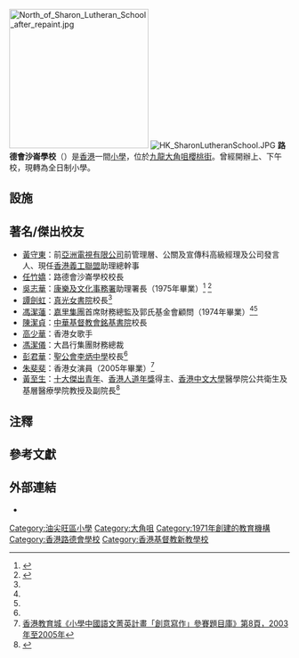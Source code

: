 {{Infobox School
|name=路德會沙崙學校
|other_name=
|image=File:South of Sharon Lutheran School after repaint.jpg
|motto=立己立人，日新又新
|established=1971年
|type=全日制津貼小學
|affiliation=[[香港路德會|香港路德會]]
|district=[[油尖旺區|油尖旺區]]
|grades=小一至小六
|president=
|principal=[[任竹嬌|任竹嬌]]
|vice_principal=[[楊紫欣|楊紫欣]]
|dean=
|sc=
|cs=
|faculty=
|staff=約65人
|students=約680人
|athletics=
|conference=
|colors=
|mascot=
|location={{HKG}}[[九龍|九龍]][[大角咀|大角咀]][[櫻桃街|櫻桃街]]18號
|telephone={{Tel|852|2392 0221}}
|fax={{Tel|852|2398 1856}} 
|website={{URL|http://www.sharonlu.edu.hk}}
}}
[[File:North_of_Sharon_Lutheran_School_after_repaint.jpg|250px]]
[[File:HK_SharonLutheranSchool.JPG|thumb]]
'''路德會沙崙學校'''（{{lang-en|Sharon Lutheran School}}）是[[香港|香港]]一間[[小學|小學]]，位於[[九龍|九龍]][[大角咀|大角咀]][[櫻桃街|櫻桃街]]。曾經開辦上、下午校，現轉為全日制小學。

==設施==
{{Citation needed|路德會沙崙學校樓高五層，設有28個標準課室及多個特別室，其中包括：[[籃球場|籃球場]]、有蓋[[操場|操場]]、視聽室、禮堂、特別室、[[音樂|音樂]]室、[[圖書館|圖書館]]、輔導室、[[舞蹈|舞蹈]]室、[[視覺藝術|視覺藝術]]室、[[英語|英語]]室、教具室、[[資訊科技|資訊科技]]學習室、[[多媒體|多媒體]]教學室、活動室、會議室、會客室、學生輔導室、[[英文|英文]]讀本教學資源中心、教職員辦公室及教師休息室等。|time=2020-01-15T08:07:52+00:00}}

==著名/傑出校友==	
*[[黃守東|黃守東]]：前[[亞洲電視有限公司|亞洲電視有限公司]]前管理層、公關及宣傳科高級經理及公司發言人、現任[[香港義工聯盟|香港義工聯盟]]助理總幹事{{noteTag|黃守東是Facebook公開校友群組「Sharon Lutheran School 路德會沙崙學校」的成員。}}	
* [[任竹嬌|任竹嬌]]：路德會沙崙學校校長	
* [[吳志華|吳志華]]：[[康樂及文化事務署|康樂及文化事務署]]助理署長（1975年畢業）<ref name="校友支援">{{cite web |url=http://www.sharonlu.edu.hk/alumni/alumni3.asp |title=校友支援 |last= |first= |date= |website= |publisher=路德會沙崙學校 |access-date=2021-01-21 |quote=}}</ref>	<ref name="校友的話">{{cite web |url=http://www.sharonlu.edu.hk/alumni_word.asp |title=校友的話 |last= |first= |date= |website= |publisher=路德會沙崙學校 |access-date=2021-01-21 |quote=}}</ref>
* [[譚劍虹|譚劍虹]]：[[真光女書院|真光女書院]]校長<ref name="校友的話" />	
* [[馮潔蓮|馮潔蓮]]：[[嘉里集團|嘉里集團]]首席財務總監及郭氏基金會顧問（1974年畢業）<ref name="校友支援" /><ref name="校友的話" />	
* [[陳潔貞|陳潔貞]]：[[中華基督教會銘基書院|中華基督教會銘基書院]]校長	
* [[高少華|高少華]]：香港女歌手{{noteTag|高少華是Facebook公開校友群組「路德會沙崙小學」的成員。}}	
* [[馮潔儀|馮潔儀]]：大昌行集團財務總裁	
* [[彭君華|彭君華]]：[[聖公會李炳中學|聖公會李炳中學]]校長<ref name="校友支援" />	
* [[朱斐斐|朱斐斐]]：香港女演員（2005年畢業）<ref name="小學中國語文菁英計畫「創意寫作」參賽題目庫">[http://resources.edb.hkedcity.net/gifted/focus/topics03-05_chi.pdf 香港教育城《小學中國語文菁英計畫「創意寫作」參賽題目庫》第8頁，2003年至2005年]</ref>
* [[黃至生|黃至生]]：[[香港十大傑出青年|十大傑出青年]]、[[香港人道年獎|香港人道年獎]]得主、[[香港中文大學|香港中文大學]]醫學院公共衛生及基層醫療學院教授及副院長<ref>{{cite web |url=http://www.sharonlu.edu.hk/pdf/newsletter18.pdf |title=第18期校訊 |last= |first= |date= |website= |publisher=路德會沙崙學校 |access-date=2021-01-21 |quote=}}</ref>

==注釋==	
{{noteFoot}}

==參考文獻==	
{{reflist}}

==外部連結==
{{Commons category|Sharon Lutheran School}}
*{{Official website|http://www.sharonlu.edu.hk}}
[[Category:油尖旺區小學|Category:油尖旺區小學]]
[[Category:大角咀|Category:大角咀]]
[[Category:1971年創建的教育機構|Category:1971年創建的教育機構]]
[[Category:香港路德會學校|Category:香港路德會學校]]
[[Category:香港基督教新教學校|Category:香港基督教新教學校]]